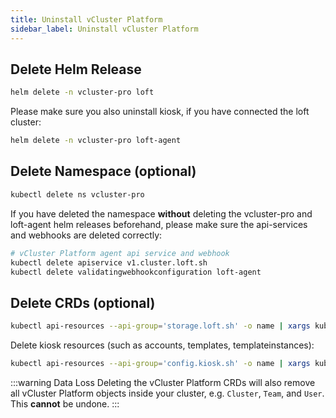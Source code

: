 ```yaml
---
title: Uninstall vCluster Platform
sidebar_label: Uninstall vCluster Platform
---
```


## Delete Helm Release

```bash
helm delete -n vcluster-pro loft
```

Please make sure you also uninstall kiosk, if you have connected the loft cluster:

```bash
helm delete -n vcluster-pro loft-agent
```

## Delete Namespace (optional)

```bash
kubectl delete ns vcluster-pro
```

If you have deleted the namespace **without** deleting the vcluster-pro and loft-agent helm releases beforehand, please make sure the api-services and webhooks are deleted correctly:

```bash
# vCluster Platform agent api service and webhook
kubectl delete apiservice v1.cluster.loft.sh
kubectl delete validatingwebhookconfiguration loft-agent
```

## Delete CRDs (optional)

```bash
kubectl api-resources --api-group='storage.loft.sh' -o name | xargs kubectl delete crd
```

Delete kiosk resources (such as accounts, templates, templateinstances):

```bash
kubectl api-resources --api-group='config.kiosk.sh' -o name | xargs kubectl delete crd
```

:::warning Data Loss
Deleting the vCluster Platform CRDs will also remove all vCluster Platform objects inside your cluster, e.g. `Cluster`, `Team`, and `User`. This **cannot** be undone.
:::
